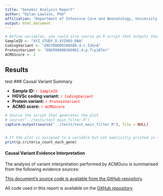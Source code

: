 ```yaml
---
title: "Genomic Analysis Report"
author: "Dylan Lawless, PhD"
affiliation: "Department of Intensive Care and Neonatology, University Children's Hospital Zurich, University of Zurich"
output: html_document
---
```


```r

# Define variables, you could also source an R script that outputs these variables
SampleID <- "XYZ_STUDY_D.XYZ003_DNA"
CodingVariant <- "ENST00000380588.4:c.53G>A"
ProteinVariant <- "ENSP00000369962.4:p.Trp18Ter"
ACMGScore <- 2
```

## Results
test
### Causal Variant Summary

- **Sample ID:** <span style="color:red;">`r SampleID`</span>
- **HGVSc coding variant:** <span style="color:red;">`r CodingVariant`</span>
- **Protein variant:** <span style="color:red;">`r ProteinVariant`</span>
- **ACMG score:** <span style="color:red;">`r ACMGScore`</span>

<!-- ![ACMGuru automated analysis...](../output/aggregate_variants_per_criteria.pdf) -->

```r
# Source the script that generates the plot
# source("../tests/test_main_filter.R")
capture.output(source("../tests/test_main_filter.R"), file = NULL)


# If the plot is assigned to a variable but not explicitly printed in the sourced script, print it here
print(p.criteria_count_each_gene)
```


#### Causal Variant Evidence Interpretation

The analysis of variant interpretation performed by ACMGuru is summarised from the following evidence sources:

[This document's source code is available from the GitHub repository](https://github.com/DylanLawless/kit_assess/blob/master/latex/report.tex).

All code used in this report is available on the [GitHub repository](https://github.com/DylanLawless/kit_assess).
